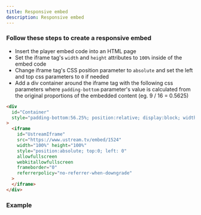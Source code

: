 ```yaml
---
title: Responsive embed
description: Responsive embed
---
```


### Follow these steps to create a responsive embed

- Insert the player embed code into an HTML page
- Set the iframe tag's `width` and `height` attributes to `100%` inside of the embed code
- Change iframe tag's CSS position parameter to `absolute` and set the left and top css parameters to `0` if needed
- Add a div container around the iframe tag with the following css parameters where `padding-bottom` parameter's value is calculated from the original proportions of the embedded content (eg. 9 / 16 = 0.5625)

```html
<div
  id="Container"
  style="padding-bottom:56.25%; position:relative; display:block; width: 100%"
>
  <iframe
    id="UstreamIframe"
    src="https://www.ustream.tv/embed/1524"
    width="100%" height="100%"
    style="position:absolute; top:0; left: 0"
    allowfullscreen
    webkitallowfullscreen
    frameborder="0"
    referrerpolicy="no-referrer-when-downgrade"
  >
  </iframe>
</div>
```

### Example


<EmbedPlayer src="https://www.ustream.tv/embed/1524"/>

